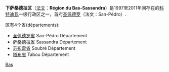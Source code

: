 
{{Infobox former subdivision
|_noautocat             = <!-- "no" for no automatic categorization -->
|native_name            = ''Région du Bas-Sassandra''
|conventional_long_name = 下萨桑德拉区
|common_name            = Bas-Sassandra
|subdivision            = [[Regions_of_Ivory_Coast|Region]]
|nation                 = Ivory Coast
|status_text            = [[科特迪瓦|科特迪瓦]]旧行政区划大区
|government_type        = <!-- To generate categories: "Monarchy", "Republic", etc. to generate categories -->
<!-- Titles and names of the first and last leaders and their deputies -->
|title_leader           = <!-- Default: "King" for monarchy, otherwise "President" -->
|title_deputy           = <!-- Default: "Prime minister" -->
|leader1                = <!-- Name of leader (up to six) -->
|year_leader1           = <!-- Years served -->
|deputy1                = <!-- Name of prime minister (up to six) -->
|year_deputy1           = <!-- Years served -->
<!-- General information -->
|capital                = [[圣佩德罗|圣佩德罗]]
|latd= |latm= |latNS= |longd= |longm= |longEW=
|political_subdiv       = <!-- Accepts wikilinks -->
|today                  = {{en-link|Nawa Region|Nawa}}(全部)，{{en-link|San-Pédro Region}}(全部), {{en-link|Gbôklé}}(部分)
<!-- Rise and fall, events, years and dates -->
<!-- Only fill in the start/end event entry if a specific article exists. Don't just say "abolition" or "declaration". -->
|year_start             = 1997
|year_end               = 2011
|event_start            = 成为一级行政区
|date_start             = <!-- Optional: Date of establishment-->
|event_end              = <!-- Default: "Disestablished" -->
|date_end               = <!-- Optional: Date of disestablishment -->
|event1                 = <!-- Optional: other events between "start" and "end" -->
|date_event1            = 
|event2                 = 
|date_event2            = 
|event3                 = 
|date_event3            = 
|event4                 = 
|date_event4            = 
|event5                 = 
|date_event5            = 
|life_span              = 
|era                    = <!-- Use: "Napoleonic Wars", "Cold War", etc. -->
|event_pre              = <!-- Optional: A crucial event that took place before before "event_start" -->
|date_pre               = 
|event_post             = <!-- Optional: A crucial event that took place before after "event_end" -->
|date_post              = 
<!-- Images -->
|image_map              = Côte d'Ivoire - Bas-Sassandra.svg
|image_map_caption      = 下萨桑德拉区在科特迪瓦中的位置
<!-- Area and population of a given year (up to 5) -->
|stat_year1             = <!-- year of the statistic, specify either area, population or both, numbered 1–5 -->
|stat_area1             = 26440
|stat_pop1              = <!-- population (w/o commas or spaces), population density is calculated if area is also given -->
|footnotes              = <!-- Accepts wikilinks -->
}}
'''下萨桑德拉区'''（[[法文|法文]]：'''Région du Bas-Sassandra'''）是1997至2011年间存在的[[科特迪瓦|科特迪瓦]]一级行政区之一，首府[[圣佩德罗|圣佩德罗]]（法文：San-Pédro）.

区有4个省(départements):
*[[圣佩德罗省|圣佩德罗省]] San-Pédro Département 　 　 
*[[萨桑德拉省|萨桑德拉省]] Sassandra Département
*[[苏布雷省|苏布雷省]] Soubré Département 　 　 
*[[塔布省|塔布省]] Tabou Département

{{coord|display=title}}
{{IvoryCoast-geo-stub}}
{{科特迪瓦大区}}

[[Category:科特迪瓦大區|Bas]]